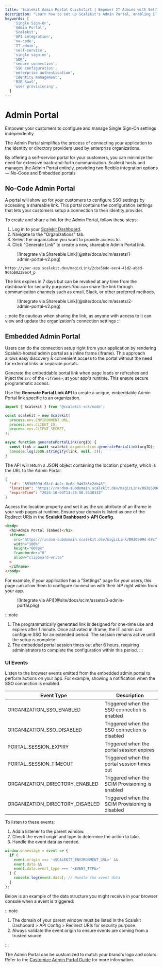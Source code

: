 ```yaml
---
title: 'Scalekit Admin Portal Quickstart | Empower IT Admins with Self-Service SSO'
description: "Learn how to set up Scalekit's Admin Portal, enabling IT administrators to independently configure Single Sign-On, reducing engineering and support overhead."
keywords: [
    'Single Sign-On',
    'Admin Portal',
    'Scalekit',
    'API integration',
    'no-code',
    'IT admin',
    'self-service',
    'single sign-on',
    'SDK',
    'secure connection',
    'SSO configuration',
    'enterprise authentication',
    'identity management',
    'B2B SaaS',
    'user provisioning',
  ]
---
```



# Admin Portal

<Subtitle>
  Empower your customers to configure and manage Single Sign-On settings independently
</Subtitle>

The Admin Portal simplifies the process of connecting your application to the identity or directory providers used by enterprise organizations.

By offering a self-service portal for your customers, you can minimize the need for extensive back-and-forth communication. Scalekit hosts and manages the Admin Portal entirely, providing two flexible integration options — No-Code and Embedded portals

## No-Code Admin Portal

A portal will show up for your customers to configure SSO settings by accessing a shareable link. This portal contains the configuration settings that lets your customers setup a connection to their identity provider.

To create and share a link for the Admin Portal, follow these steps:

1. Log in to your [Scalekit Dashboard](https://app.scalekit.com).
2. Navigate to the "Organizations" tab.
3. Select the organization you want to provide access to.
4. Click "Generate Link" to create a new, shareable Admin Portal link.

<figure>![Integrate via Shareable Link](@site/docs/scim/assets/1-admin-portal-v2.png)</figure>

<CodeWithHeader title="Example">

```http
https://your-app.scalekit.dev/magicLink/2cbe56de-eec4-41d2-abed-90a5b82286c4_p
```

</CodeWithHeader>


The link expires in 7 days but can be revoked at any time from the dashboard for security purposes.You can share the link through communication channels such as email, Slack, or other preferred methods.


<figure>![Integrate via Shareable Link](@site/docs/scim/assets/2-admin-portal-v2.png)</figure>

:::note
Be cautious when sharing the link, as anyone with access to it can view and update the organization's connection settings
:::

## Embedded Admin Portal

Users can do the connection setup right from your application by rendering Scalekit-hosted admin portal as a inline frame (iframe). This approach allows easy discovery & convenient access to the portal without the need for external links or separate portals.

Generate the embeddable portal link when page loads or refreshes and inject the `src` of the `<iframe>`, at your app's runtime. This ensure secure programmatic access.

<InstallSDK />

Use the **Generate Portal Link API** to create a unique, embeddable Admin Portal link specific to an organization.

<CodeWithHeader title="Generate Portal Link">

<Tabs groupId="tech-stack" queryString>
<TabItem value="nodejs" label="Node.js">

```javascript showLineNumbers
import { Scalekit } from '@scalekit-sdk/node';

const scalekit = new Scalekit(
  process.env.ENVIRONMENT_URL,
  process.env.CLIENT_ID,
  process.env.CLIENT_SECRET,
);

async function generatePortalLink(orgID) {
  const link = await scalekit.organization.generatePortalLink(orgID);
  console.log(JSON.stringify(link, null, 2));
}
```

</TabItem>
</Tabs>

</CodeWithHeader>

The API will return a JSON object containing the <SimpleCode>location</SimpleCode> property, which
is the URL to the Admin Portal.

<CodeWithHeader title="Generate Portal Link (Response Object)">

```json
{
  "id": "8930509d-68cf-4e2c-8c6d-94d2b5e2db43",
  "location": "https://random-subdomain.scalekit.dev/magicLink/8930509d-68cf-4e2c-8c6d-94d2b5e2db43",
  "expireTime": "2024-10-03T13:35:50.563013Z"
}
```

</CodeWithHeader>

Access the <SimpleCode>location</SimpleCode> property and set it as the <SimpleCode>src</SimpleCode>
attribute of an iframe in your web pages at runtime. Ensure your domain is listed as one of the Redirect URIs in the **Scalekit Dashboard > API Config**.

<CodeWithHeader title="Render admin portal in iframe (example)">

```html
<body>
  <h1>Admin Portal (Embed)</h1>
  <iframe
    src="https://random-subdomain.scalekit.dev/magicLink/8930509d-68cf-4e2c-8c6d-94d2b5e2db43"
    width="100%"
    height="600px"
    frameborder="0"
    allow="clipboard-write"
  >
  </iframe>
</body>
```

</CodeWithHeader>

For example, if your application has a "Settings" page for your users, this page can allow them to configure connection with their IdP right within from your app.

<figure>![Integrate via API](@site/docs/scim/assets/3-admin-portal.png)</figure>


:::note
1. The programmatically generated link is designed for one-time use and expires after 1 minute. Once activated in iframe, the IT admin can configure SSO for an extended period. The session remains active
   until the setup is complete.
2. The embedded portal session times out after 6 hours, requiring administrators to complete the
   configuration within this period.
:::

### UI Events

Listen to the browser events emitted from the embedded admin portal to perform actions on your app. For example, showing a notification when the SSO connection is enabled.

| Event Type       | Description      |
|----------------|----------------|
| <SimpleCode>ORGANIZATION_SSO_ENABLED</SimpleCode>  | Triggered when the SSO connection is enabled |
| <SimpleCode>ORGANIZATION_SSO_DISABLED</SimpleCode>  | Triggered when the SSO connection is disabled |
| <SimpleCode>PORTAL_SESSION_EXPIRY</SimpleCode>  | Triggered when the portal session expires |
| <SimpleCode>PORTAL_SESSION_TIMEOUT</SimpleCode>  | Triggered when the portal session times out |
| <SimpleCode>ORGANIZATION_DIRECTORY_ENABLED</SimpleCode>  | Triggered when the SCIM Provisioning is enabled |
| <SimpleCode>ORGANIZATION_DIRECTORY_DISABLED</SimpleCode>  | Triggered when the SCIM Provisioning is disabled |

To listen to these events:

1. Add a listener to the parent window.
2. Check the event origin and type to determine the action to take.
3. Handle the event data as needed.

<CodeWithHeader title="Listening to events from the embedded admin portal">

```javascript
window.onmessage = event => {
  if (
    event.origin === '<SCALEKIT_ENVIRONMENT_URL>' &&
    event.data &&
    event.data.event_type === '<EVENT_TYPE>'
  ) {
    console.log(event.data); // Handle the event data
  }
};
```

</CodeWithHeader>

Below is an example of the data structure you might receive in your browser console when a event is triggered:

<div class="row">
    <div class="col col--6">
      <div>
        <CodeWithHeader title="ORGANIZATION_SSO_ENABLED">
        <JsonViewer
          src={{
          "event_type":"ORGANIZATION_SSO_ENABLED",
          "object":"connection",
          "organization_id":"org_4010340X34236531",
          "message": "SSO Connection enabled successfully",
          "data":{
              "connection_type":"SSO",
              "id":"conn_4256075523X312",
              "type":"OIDC",
              "provider":"OKTA",
              "enabled":true
          }
        }}
        />
        </CodeWithHeader>
      </div>
    </div>
    <div class="col col--6">
      <div>
        <CodeWithHeader title="ORGANIZATION_SSO_DISABLED">
        <JsonViewer
          src={{
           "event_type":"ORGANIZATION_SSO_DISABLED",
           "object":"connection",
           "organization_id":"org_4010340X34236531",
           "message": "SSO Connection disabled successfully",
           "data":{
              "connection_type":"SSO",
              "id":"conn_4256075523X312",
              "type":"OIDC",
              "provider":"OKTA",
              "enabled": false
           }
        }}
        />
        </CodeWithHeader>
      </div>
    </div>
</div>

<div class="row">
    <div class="col col--6">
      <div>
        <CodeWithHeader title="PORTAL_SESSION_EXPIRY">
        <JsonViewer
          src={{
          "event_type": "PORTAL_SESSION_EXPIRY",
          "object": "session",
          "message": "The admin portal session has expired",
          "organization_id": "org_43982563588440584",
          "data": {
            "expiry": "2025-02-28T12:40:35.911Z"
          }
        }}
        />
        </CodeWithHeader>
      </div>
    </div>
    <div class="col col--6">
      <div>
        <CodeWithHeader title="PORTAL_SESSION_WARNING">
        <JsonViewer
          src={{
            "event_type": "PORTAL_SESSION_WARNING",
            "object": "session",
            "message": "The admin portal session will expire in 5 minutes",
            "organization_id": "org_43982563588440584",
            "data": {
                "expiry": "2025-02-28T12:40:35.911Z"
            }
        }}
        />
        </CodeWithHeader>
      </div>
    </div>
</div>

<div class="row">
    <div class="col col--6">
      <div>
        <CodeWithHeader title="ORGANIZATION_DIRECTORY_ENABLED">
        <JsonViewer
          src={{
            "event_type": "ORGANIZATION_DIRECTORY_ENABLED",
            "object": "directory",
            "organization_id": "org_45716217859670289",
            "message": "SCIM Provisioning enabled successfully!",
            "data": {
                "directory_type": "SCIM",
                "id": "dir_45716228982964495",
                "provider": "MICROSOFT_AD",
                "enabled": true
            }
        }}
        />
        </CodeWithHeader>
      </div>
    </div>
    <div class="col col--6">
      <div>
        <CodeWithHeader title="ORGANIZATION_DIRECTORY_DISABLED">
        <JsonViewer
          src={{
            "event_type": "ORGANIZATION_DIRECTORY_DISABLED",
            "object": "directory",
            "organization_id": "org_45716217859670289",
            "message": "SCIM Provisioning disabled successfully!",
            "data": {
                "directory_type": "SCIM",
                "id": "dir_45716228982964495",
                "provider": "MICROSOFT_AD",
                "enabled": false
            }
        }}
        />
        </CodeWithHeader>
      </div>
    </div>
</div>

:::note

1. The domain of your parent window must be listed in the Scalekit Dashboard > API Config > Redirect
   URIs for security purpose
2. Always validate the <SimpleCode>event.origin</SimpleCode> to ensure events are coming from a
   trusted source.

:::

The Admin Portal can be customized to match your brand's logo and colors. Refer to the
[Customize Admin Portal Guide](/sso/domain-and-theme-customization) for more information.
